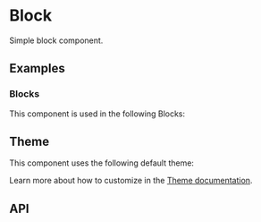 
<Meta of={BlockStories} />

# Block
Simple block component.

## Examples
<ToggleCanvas of={BlockStories.Label} storybook="components-layout-block--label" />

### Blocks
This component is used in the following Blocks:

<Cards>
  <Card title="Forgot Password" href="/blocks/authentication/forgot-password" />
  <Card title="Login" href="/blocks/authentication/login" />
  <Card title="MFA" href="/blocks/authentication/mfa" />
  <Card title="Profile" href="/blocks/administration/profile" />
  <Card title="Register" href="/blocks/authentication/register" />
  <Card title="Contact" href="/blocks/foundation/contact" />
</Cards>

## Theme
This component uses the following default theme:

<ThemeRender theme={blockTheme} />

Learn more about how to customize in the [Theme documentation](/docs/theme/getting-started).

## API
<PropsTable name="Block" />
